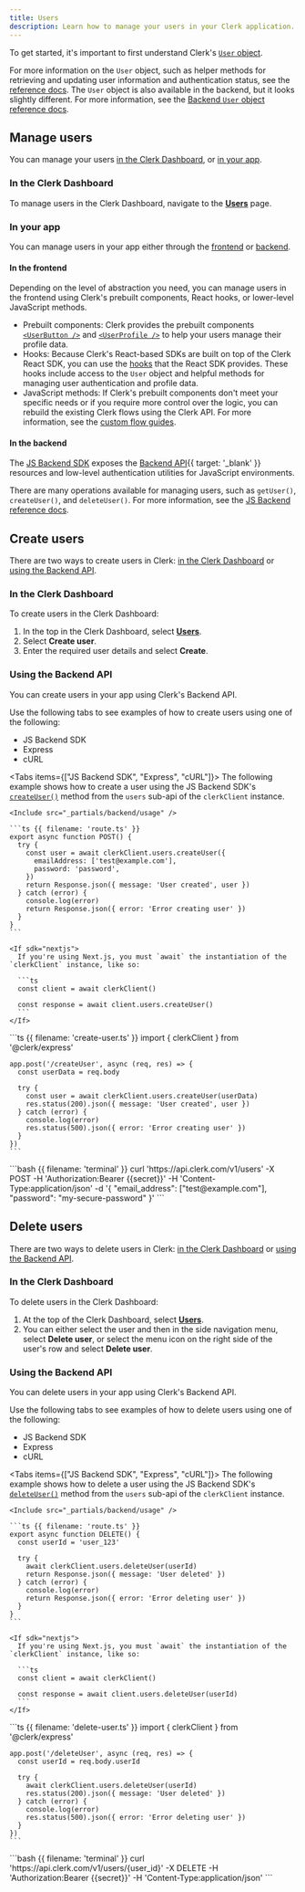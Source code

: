 ```yaml
---
title: Users
description: Learn how to manage your users in your Clerk application.
---
```


To get started, it's important to first understand Clerk's [`User` object](/docs/reference/javascript/user).

<Include src="_partials/user-object" />

For more information on the `User` object, such as helper methods for retrieving and updating user information and authentication status, see the [reference docs](/docs/reference/javascript/user). The `User` object is also available in the backend, but it looks slightly different. For more information, see the [Backend `User` object reference docs](/docs/reference/backend/types/backend-user).

## Manage users

You can manage your users [in the Clerk Dashboard](#in-the-clerk-dashboard), or [in your app](#in-your-app).

### In the Clerk Dashboard

To manage users in the Clerk Dashboard, navigate to the [**Users**](https://dashboard.clerk.com/~/users) page.

### In your app

You can manage users in your app either through the [frontend](#in-the-frontend) or [backend](#in-the-backend).

#### In the frontend

Depending on the level of abstraction you need, you can manage users in the frontend using Clerk's prebuilt components, React hooks, or lower-level JavaScript methods.

- Prebuilt components: Clerk provides the prebuilt components [`<UserButton />`](/docs/reference/components/user/user-button) and [`<UserProfile />`](/docs/reference/components/user/user-profile) to help your users manage their profile data.
- Hooks: Because Clerk's React-based SDKs are built on top of the Clerk React SDK, you can use the [hooks](/docs/reference/react/overview#custom-hooks) that the React SDK provides. These hooks include access to the `User` object and helpful methods for managing user authentication and profile data.
- JavaScript methods: If Clerk's prebuilt components don't meet your specific needs or if you require more control over the logic, you can rebuild the existing Clerk flows using the Clerk API. For more information, see the [custom flow guides](/docs/guides/development/custom-flows/overview).

#### In the backend

The [JS Backend SDK](/docs/js-backend/getting-started/quickstart) exposes the [Backend API](/docs/reference/backend-api){{ target: '_blank' }} resources and low-level authentication utilities for JavaScript environments.

There are many operations available for managing users, such as `getUser()`, `createUser()`, and `deleteUser()`. For more information, see the [JS Backend reference docs](/docs/js-backend/getting-started/quickstart).

## Create users

There are two ways to create users in Clerk: [in the Clerk Dashboard](#in-the-clerk-dashboard) or [using the Backend API](#using-the-backend-api).

### In the Clerk Dashboard

To create users in the Clerk Dashboard:

1. In the top in the Clerk Dashboard, select [**Users**](https://dashboard.clerk.com/~/users).
1. Select **Create user**.
1. Enter the required user details and select **Create**.

### Using the Backend API

You can create users in your app using Clerk's Backend API.

Use the following tabs to see examples of how to create users using one of the following:

- JS Backend SDK
- Express
- cURL

<Tabs items={["JS Backend SDK", "Express", "cURL"]}>
  <Tab>
    The following example shows how to create a user using the JS Backend SDK's [`createUser()`](/docs/reference/backend/user/create-user) method from the `users` sub-api of the `clerkClient` instance.

    <Include src="_partials/backend/usage" />

    ```ts {{ filename: 'route.ts' }}
    export async function POST() {
      try {
        const user = await clerkClient.users.createUser({
          emailAddress: ['test@example.com'],
          password: 'password',
        })
        return Response.json({ message: 'User created', user })
      } catch (error) {
        console.log(error)
        return Response.json({ error: 'Error creating user' })
      }
    }
    ```

    <If sdk="nextjs">
      If you're using Next.js, you must `await` the instantiation of the `clerkClient` instance, like so:

      ```ts
      const client = await clerkClient()

      const response = await client.users.createUser()
      ```
    </If>
  </Tab>

  <Tab>
    ```ts {{ filename: 'create-user.ts' }}
    import { clerkClient } from '@clerk/express'

    app.post('/createUser', async (req, res) => {
      const userData = req.body

      try {
        const user = await clerkClient.users.createUser(userData)
        res.status(200).json({ message: 'User created', user })
      } catch (error) {
        console.log(error)
        res.status(500).json({ error: 'Error creating user' })
      }
    })
    ```
  </Tab>

  <Tab>
    ```bash {{ filename: 'terminal' }}
    curl 'https://api.clerk.com/v1/users' -X POST -H 'Authorization:Bearer {{secret}}' -H 'Content-Type:application/json' -d '{
      "email_address": ["test@example.com"],
      "password": "my-secure-password"
    }'
    ```
  </Tab>
</Tabs>

## Delete users

There are two ways to delete users in Clerk: [in the Clerk Dashboard](#in-the-clerk-dashboard) or [using the Backend API](#using-the-backend-api).

### In the Clerk Dashboard

To delete users in the Clerk Dashboard:

1. At the top of the Clerk Dashboard, select [**Users**](https://dashboard.clerk.com/~/users).
1. You can either select the user and then in the side navigation menu, select **Delete user**, or select the menu icon on the right side of the user's row and select **Delete user**.

### Using the Backend API

You can delete users in your app using Clerk's Backend API.

Use the following tabs to see examples of how to delete users using one of the following:

- JS Backend SDK
- Express
- cURL

<Tabs items={["JS Backend SDK", "Express", "cURL"]}>
  <Tab>
    The following example shows how to delete a user using the JS Backend SDK's [`deleteUser()`](/docs/reference/backend/user/delete-user) method from the `users` sub-api of the `clerkClient` instance.

    <Include src="_partials/backend/usage" />

    ```ts {{ filename: 'route.ts' }}
    export async function DELETE() {
      const userId = 'user_123'

      try {
        await clerkClient.users.deleteUser(userId)
        return Response.json({ message: 'User deleted' })
      } catch (error) {
        console.log(error)
        return Response.json({ error: 'Error deleting user' })
      }
    }
    ```

    <If sdk="nextjs">
      If you're using Next.js, you must `await` the instantiation of the `clerkClient` instance, like so:

      ```ts
      const client = await clerkClient()

      const response = await client.users.deleteUser(userId)
      ```
    </If>
  </Tab>

  <Tab>
    ```ts {{ filename: 'delete-user.ts' }}
    import { clerkClient } from '@clerk/express'

    app.post('/deleteUser', async (req, res) => {
      const userId = req.body.userId

      try {
        await clerkClient.users.deleteUser(userId)
        res.status(200).json({ message: 'User deleted' })
      } catch (error) {
        console.log(error)
        res.status(500).json({ error: 'Error deleting user' })
      }
    })
    ```
  </Tab>

  <Tab>
    ```bash {{ filename: 'terminal' }}
    curl 'https://api.clerk.com/v1/users/{user_id}' -X DELETE -H 'Authorization:Bearer {{secret}}' -H 'Content-Type:application/json'
    ```
  </Tab>
</Tabs>
